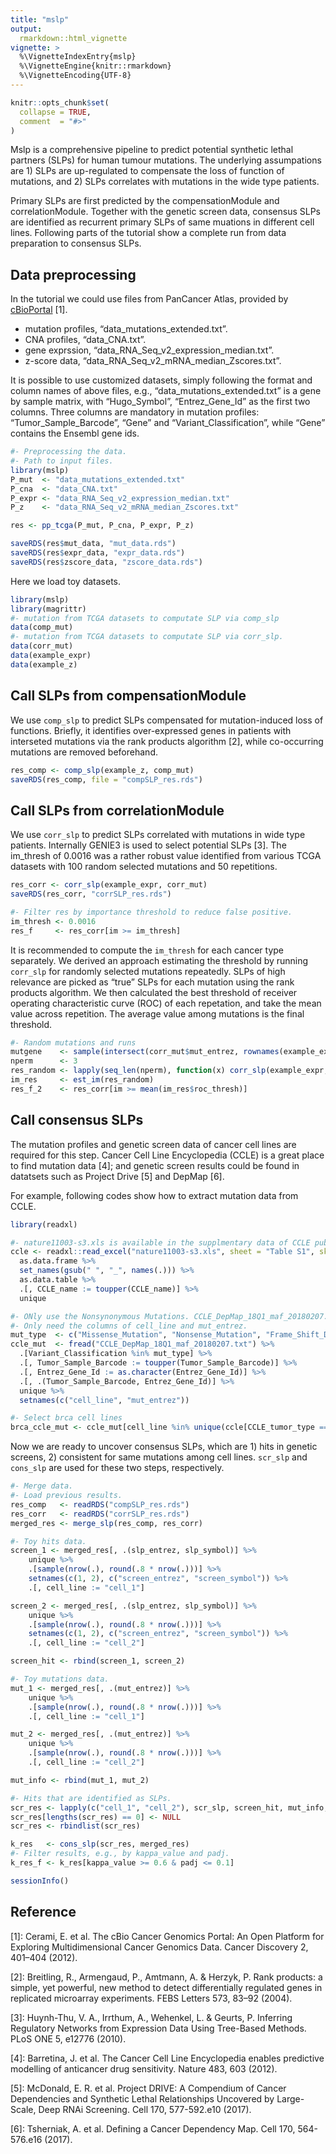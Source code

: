 ```yaml
---
title: "mslp"
output:
  rmarkdown::html_vignette
vignette: >
  %\VignetteIndexEntry{mslp}
  %\VignetteEngine{knitr::rmarkdown}
  %\VignetteEncoding{UTF-8}
---
```


```r
knitr::opts_chunk$set(
  collapse = TRUE,
  comment  = "#>"
)
```

Mslp is a comprehensive pipeline to predict potential synthetic lethal partners (SLPs) for human tumour mutations. The underlying assumpations are 1) SLPs are up-regulated to compensate the loss of function of mutations, and 2) SLPs correlates with mutations in the wide type patients.

Primary SLPs are first predicted by the compensationModule and correlationModule. Together with the genetic screen data, consensus SLPs are identified as recurrent primary SLPs of same muations in different cell lines. Following parts of the tutorial show a complete run from data preparation to consensus SLPs.

## Data preprocessing
In the tutorial we could use files from PanCancer Atlas, provided by [cBioPortal](https://www.cbioportal.org/) [1].

- mutation profiles, "data_mutations_extended.txt".
- CNA profiles, "data_CNA.txt".
- gene exprssion, "data_RNA_Seq_v2_expression_median.txt".
- z-score data, "data_RNA_Seq_v2_mRNA_median_Zscores.txt".

It is possible to use customized datasets, simply following the format and column names of above files, e.g., "data_mutations_extended.txt" is a gene by sample matrix, with "Hugo_Symbol", "Entrez_Gene_Id" as the first two columns. Three columns are mandatory in mutation profiles: "Tumor_Sample_Barcode", "Gene" and "Variant_Classification", while "Gene" contains the Ensembl gene ids.

```r
#- Preprocessing the data.
#- Path to input files.
library(mslp)
P_mut  <- "data_mutations_extended.txt"
P_cna  <- "data_CNA.txt"
P_expr <- "data_RNA_Seq_v2_expression_median.txt"
P_z    <- "data_RNA_Seq_v2_mRNA_median_Zscores.txt"

res <- pp_tcga(P_mut, P_cna, P_expr, P_z)

saveRDS(res$mut_data, "mut_data.rds")
saveRDS(res$expr_data, "expr_data.rds")
saveRDS(res$zscore_data, "zscore_data.rds")
```

Here we load toy datasets.

```r
library(mslp)
library(magrittr)
#- mutation from TCGA datasets to computate SLP via comp_slp
data(comp_mut)
#- mutation from TCGA datasets to computate SLP via corr_slp. 
data(corr_mut)
data(example_expr)
data(example_z)
```

## Call SLPs from compensationModule
We use `comp_slp` to predict SLPs compensated for  mutation-induced loss of functions. Briefly, it identifies over-expressed genes in patients with interseted mutations via the rank products algorithm [2], while co-occurring mutations are removed beforehand.

```r
res_comp <- comp_slp(example_z, comp_mut)
saveRDS(res_comp, file = "compSLP_res.rds")
```

## Call SLPs from correlationModule
We use `corr_slp` to predict SLPs correlated with mutations in wide type patients. Internally GENIE3 is used to select potential SLPs [3]. The im_thresh of 0.0016 was a rather robust value identified from various TCGA datasets with 100 random selected mutations and 50 repetitions.

```r
res_corr <- corr_slp(example_expr, corr_mut)
saveRDS(res_corr, "corrSLP_res.rds")

#- Filter res by importance threshold to reduce false positive.
im_thresh <- 0.0016
res_f     <- res_corr[im >= im_thresh]
```

It is recommended to compute the `im_thresh` for each cancer type separately. We derived an approach estimating the threshold by running `corr_slp` for randomly selected mutations repeatedly. SLPs of high relevance are picked as "true" SLPs for each mutation using the rank products algorithm. We then calculated the best threshold of receiver operating characteristic curve  (ROC) of each repetation, and take the mean value across repetition. The average value among mutations is the final threshold. 

```r
#- Random mutations and runs
mutgene    <- sample(intersect(corr_mut$mut_entrez, rownames(example_expr)), 5)
nperm      <- 3
res_random <- lapply(seq_len(nperm), function(x) corr_slp(example_expr, corr_mut, mutgene = mutgene))
im_res     <- est_im(res_random)
res_f_2    <- res_corr[im >= mean(im_res$roc_thresh)]
```

## Call consensus SLPs
The mutation profiles and genetic screen data of cancer cell lines are required for this step. Cancer Cell Line Encyclopedia (CCLE) is a great place to find mutation data [4]; and genetic screen results could be found in datatsets such as Project Drive [5] and DepMap [6].

For example, following codes show how to extract mutation data from CCLE.
```r
library(readxl)

#- nature11003-s3.xls is available in the supplmentary data of CCLE publication.
ccle <- readxl::read_excel("nature11003-s3.xls", sheet = "Table S1", skip = 2) %>%
  as.data.frame %>%
  set_names(gsub(" ", "_", names(.))) %>%
  as.data.table %>%
  .[, CCLE_name := toupper(CCLE_name)] %>%
  unique

#- ONly use the Nonsynonymous Mutations. CCLE_DepMap_18Q1_maf_20180207.txt could be downloaded in the CCLE website.
#- Only need the columns of cell_line and mut_entrez.
mut_type  <- c("Missense_Mutation", "Nonsense_Mutation", "Frame_Shift_Del", "Frame_Shift_Ins", "In_Frame_Del", "In_Frame_Ins", "Nonstop_Mutation")
ccle_mut  <- fread("CCLE_DepMap_18Q1_maf_20180207.txt") %>%
  .[Variant_Classification %in% mut_type] %>%
  .[, Tumor_Sample_Barcode := toupper(Tumor_Sample_Barcode)] %>%
  .[, Entrez_Gene_Id := as.character(Entrez_Gene_Id)] %>%
  .[, .(Tumor_Sample_Barcode, Entrez_Gene_Id)] %>%
  unique %>%
  setnames(c("cell_line", "mut_entrez"))

#- Select brca cell lines
brca_ccle_mut <- ccle_mut[cell_line %in% unique(ccle[CCLE_tumor_type == "breast"])]
```

Now we are ready to uncover consensus SLPs, which are 1) hits in genetic screens, 2) consistent for same mutations among cell lines. `scr_slp` and `cons_slp` are used for these two steps, respectively.

```r
#- Merge data.
#- Load previous results.
res_comp   <- readRDS("compSLP_res.rds")
res_corr   <- readRDS("corrSLP_res.rds")
merged_res <- merge_slp(res_comp, res_corr)

#- Toy hits data. 
screen_1 <- merged_res[, .(slp_entrez, slp_symbol)] %>%
    unique %>%
    .[sample(nrow(.), round(.8 * nrow(.)))] %>%
    setnames(c(1, 2), c("screen_entrez", "screen_symbol")) %>%
    .[, cell_line := "cell_1"]

screen_2 <- merged_res[, .(slp_entrez, slp_symbol)] %>%
    unique %>%
    .[sample(nrow(.), round(.8 * nrow(.)))] %>%
    setnames(c(1, 2), c("screen_entrez", "screen_symbol")) %>%
    .[, cell_line := "cell_2"]

screen_hit <- rbind(screen_1, screen_2)

#- Toy mutations data.
mut_1 <- merged_res[, .(mut_entrez)] %>%
    unique %>%
    .[sample(nrow(.), round(.8 * nrow(.)))] %>%
    .[, cell_line := "cell_1"]

mut_2 <- merged_res[, .(mut_entrez)] %>%
    unique %>%
    .[sample(nrow(.), round(.8 * nrow(.)))] %>%
    .[, cell_line := "cell_2"]

mut_info <- rbind(mut_1, mut_2)

#- Hits that are identified as SLPs.
scr_res <- lapply(c("cell_1", "cell_2"), scr_slp, screen_hit, mut_info, merged_res)
scr_res[lengths(scr_res) == 0] <- NULL
scr_res <- rbindlist(scr_res)

k_res   <- cons_slp(scr_res, merged_res)
#- Filter results, e.g., by kappa_value and padj.
k_res_f <- k_res[kappa_value >= 0.6 & padj <= 0.1]

sessionInfo()
```

## Reference
[1]: Cerami, E. et al. The cBio Cancer Genomics Portal: An Open Platform for Exploring Multidimensional Cancer Genomics Data. Cancer Discovery 2, 401–404 (2012).

[2]: Breitling, R., Armengaud, P., Amtmann, A. & Herzyk, P. Rank products: a simple, yet powerful, new method to detect differentially regulated genes in replicated microarray experiments. FEBS Letters 573, 83–92 (2004).

[3]: Huynh-Thu, V. A., Irrthum, A., Wehenkel, L. & Geurts, P. Inferring Regulatory Networks from Expression Data Using Tree-Based Methods. PLoS ONE 5, e12776 (2010).

[4]: Barretina, J. et al. The Cancer Cell Line Encyclopedia enables predictive modelling of anticancer drug sensitivity. Nature 483, 603 (2012).

[5]: McDonald, E. R. et al. Project DRIVE: A Compendium of Cancer Dependencies and Synthetic Lethal Relationships Uncovered by Large-Scale, Deep RNAi Screening. Cell 170, 577-592.e10 (2017).

[6]: Tsherniak, A. et al. Defining a Cancer Dependency Map. Cell 170, 564-576.e16 (2017).
